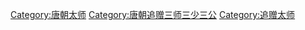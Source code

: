 [[Category:唐朝太师|Category:唐朝太师]]
[[Category:唐朝追赠三师三少三公|Category:唐朝追赠三师三少三公]]
[[Category:追赠太师|Category:追赠太师]]